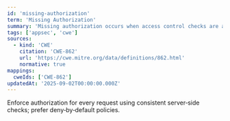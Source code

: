 ```yaml
---
id: 'missing-authorization'
term: 'Missing Authorization'
summary: 'Missing authorization occurs when access control checks are absent or insufficient after authentication.'
tags: ['appsec', 'cwe']
sources:
  - kind: 'CWE'
    citation: 'CWE-862'
    url: 'https://cwe.mitre.org/data/definitions/862.html'
    normative: true
mappings:
  cweIds: ['CWE-862']
updatedAt: '2025-09-02T00:00:00.000Z'
---
```

Enforce authorization for every request using consistent server‑side checks; prefer deny‑by‑default policies.
